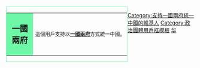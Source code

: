 <div class="wikipediauserbox" style="float: left; border: solid #6ef7a7 1px; margin: 1px;">
{| cellspacing="0" style="width: 238px; background: #c5fcdc;"
| style="width: 50px; height: 45px; background: #6ef7a7; text-align: center; font-size: 16pt;" | '''一國兩府'''
| style="font-size: 10pt; padding: 4pt; line-height: 1.25em;" | 這個用戶支持以'''[[一國兩府]]'''方式統一中國。
|}
</div><includeonly>[[Category:支持一國兩府統一中國的維基人|{{PAGENAME}}]]</includeonly>
<noinclude>
[[Category:支持一國兩府統一中國的維基人]]
[[Category:政治團體用戶框模板]]
[[Category:支持区域统一或合并的维基人用户框模板|华]]
</noinclude>